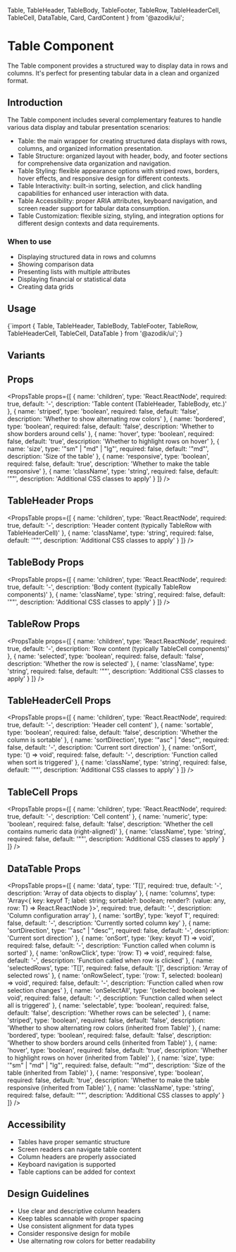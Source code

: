   Table, 
  TableHeader, 
  TableBody, 
  TableFooter,
  TableRow, 
  TableHeaderCell, 
  TableCell,
  DataTable,
  Card, 
  CardContent 
} from '@azodik/ui';

# Table Component

The Table component provides a structured way to display data in rows and columns. It's perfect for presenting tabular data in a clean and organized format.

## Introduction

The Table component includes several complementary features to handle various data display and tabular presentation scenarios:

- Table: the main wrapper for creating structured data displays with rows, columns, and organized information presentation.
- Table Structure: organized layout with header, body, and footer sections for comprehensive data organization and navigation.
- Table Styling: flexible appearance options with striped rows, borders, hover effects, and responsive design for different contexts.
- Table Interactivity: built-in sorting, selection, and click handling capabilities for enhanced user interaction with data.
- Table Accessibility: proper ARIA attributes, keyboard navigation, and screen reader support for tabular data consumption.
- Table Customization: flexible sizing, styling, and integration options for different design contexts and data requirements.

### When to use
- Displaying structured data in rows and columns
- Showing comparison data
- Presenting lists with multiple attributes
- Displaying financial or statistical data
- Creating data grids

## Usage

<CodeBlock language="tsx">
{`import { 
  Table, 
  TableHeader, 
  TableBody, 
  TableFooter,
  TableRow, 
  TableHeaderCell, 
  TableCell,
  DataTable
} from '@azodik/ui';`}
</CodeBlock>

## Variants


## Props

<PropsTable props={[
  {
    name: 'children',
    type: 'React.ReactNode',
    required: true,
    default: '-',
    description: 'Table content (TableHeader, TableBody, etc.)'
  },
  {
    name: 'striped',
    type: 'boolean',
    required: false,
    default: 'false',
    description: 'Whether to show alternating row colors'
  },
  {
    name: 'bordered',
    type: 'boolean',
    required: false,
    default: 'false',
    description: 'Whether to show borders around cells'
  },
  {
    name: 'hover',
    type: 'boolean',
    required: false,
    default: 'true',
    description: 'Whether to highlight rows on hover'
  },
  {
    name: 'size',
    type: '"sm" | "md" | "lg"',
    required: false,
    default: '"md"',
    description: 'Size of the table'
  },
  {
    name: 'responsive',
    type: 'boolean',
    required: false,
    default: 'true',
    description: 'Whether to make the table responsive'
  },
  {
    name: 'className',
    type: 'string',
    required: false,
    default: '""',
    description: 'Additional CSS classes to apply'
  }
]} />

## TableHeader Props

<PropsTable props={[
  {
    name: 'children',
    type: 'React.ReactNode',
    required: true,
    default: '-',
    description: 'Header content (typically TableRow with TableHeaderCell)'
  },
  {
    name: 'className',
    type: 'string',
    required: false,
    default: '""',
    description: 'Additional CSS classes to apply'
  }
]} />

## TableBody Props

<PropsTable props={[
  {
    name: 'children',
    type: 'React.ReactNode',
    required: true,
    default: '-',
    description: 'Body content (typically TableRow components)'
  },
  {
    name: 'className',
    type: 'string',
    required: false,
    default: '""',
    description: 'Additional CSS classes to apply'
  }
]} />

## TableRow Props

<PropsTable props={[
  {
    name: 'children',
    type: 'React.ReactNode',
    required: true,
    default: '-',
    description: 'Row content (typically TableCell components)'
  },
  {
    name: 'selected',
    type: 'boolean',
    required: false,
    default: 'false',
    description: 'Whether the row is selected'
  },
  {
    name: 'className',
    type: 'string',
    required: false,
    default: '""',
    description: 'Additional CSS classes to apply'
  }
]} />

## TableHeaderCell Props

<PropsTable props={[
  {
    name: 'children',
    type: 'React.ReactNode',
    required: true,
    default: '-',
    description: 'Header cell content'
  },
  {
    name: 'sortable',
    type: 'boolean',
    required: false,
    default: 'false',
    description: 'Whether the column is sortable'
  },
  {
    name: 'sortDirection',
    type: '"asc" | "desc"',
    required: false,
    default: '-',
    description: 'Current sort direction'
  },
  {
    name: 'onSort',
    type: '() => void',
    required: false,
    default: '-',
    description: 'Function called when sort is triggered'
  },
  {
    name: 'className',
    type: 'string',
    required: false,
    default: '""',
    description: 'Additional CSS classes to apply'
  }
]} />

## TableCell Props

<PropsTable props={[
  {
    name: 'children',
    type: 'React.ReactNode',
    required: true,
    default: '-',
    description: 'Cell content'
  },
  {
    name: 'numeric',
    type: 'boolean',
    required: false,
    default: 'false',
    description: 'Whether the cell contains numeric data (right-aligned)'
  },
  {
    name: 'className',
    type: 'string',
    required: false,
    default: '""',
    description: 'Additional CSS classes to apply'
  }
]} />

## DataTable Props

<PropsTable props={[
  {
    name: 'data',
    type: 'T[]',
    required: true,
    default: '-',
    description: 'Array of data objects to display'
  },
  {
    name: 'columns',
    type: 'Array<{ key: keyof T; label: string; sortable?: boolean; render?: (value: any, row: T) => React.ReactNode }>',
    required: true,
    default: '-',
    description: 'Column configuration array'
  },
  {
    name: 'sortBy',
    type: 'keyof T',
    required: false,
    default: '-',
    description: 'Currently sorted column key'
  },
  {
    name: 'sortDirection',
    type: '"asc" | "desc"',
    required: false,
    default: '-',
    description: 'Current sort direction'
  },
  {
    name: 'onSort',
    type: '(key: keyof T) => void',
    required: false,
    default: '-',
    description: 'Function called when column is sorted'
  },
  {
    name: 'onRowClick',
    type: '(row: T) => void',
    required: false,
    default: '-',
    description: 'Function called when row is clicked'
  },
  {
    name: 'selectedRows',
    type: 'T[]',
    required: false,
    default: '[]',
    description: 'Array of selected rows'
  },
  {
    name: 'onRowSelect',
    type: '(row: T, selected: boolean) => void',
    required: false,
    default: '-',
    description: 'Function called when row selection changes'
  },
  {
    name: 'onSelectAll',
    type: '(selected: boolean) => void',
    required: false,
    default: '-',
    description: 'Function called when select all is triggered'
  },
  {
    name: 'selectable',
    type: 'boolean',
    required: false,
    default: 'false',
    description: 'Whether rows can be selected'
  },
  {
    name: 'striped',
    type: 'boolean',
    required: false,
    default: 'false',
    description: 'Whether to show alternating row colors (inherited from Table)'
  },
  {
    name: 'bordered',
    type: 'boolean',
    required: false,
    default: 'false',
    description: 'Whether to show borders around cells (inherited from Table)'
  },
  {
    name: 'hover',
    type: 'boolean',
    required: false,
    default: 'true',
    description: 'Whether to highlight rows on hover (inherited from Table)'
  },
  {
    name: 'size',
    type: '"sm" | "md" | "lg"',
    required: false,
    default: '"md"',
    description: 'Size of the table (inherited from Table)'
  },
  {
    name: 'responsive',
    type: 'boolean',
    required: false,
    default: 'true',
    description: 'Whether to make the table responsive (inherited from Table)'
  },
  {
    name: 'className',
    type: 'string',
    required: false,
    default: '""',
    description: 'Additional CSS classes to apply'
  }
]} />

## Accessibility

- Tables have proper semantic structure
- Screen readers can navigate table content
- Column headers are properly associated
- Keyboard navigation is supported
- Table captions can be added for context

## Design Guidelines

- Use clear and descriptive column headers
- Keep tables scannable with proper spacing
- Use consistent alignment for data types
- Consider responsive design for mobile
- Use alternating row colors for better readability
